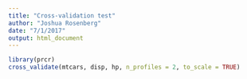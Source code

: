 ```yaml
---
title: "Cross-validation test"
author: "Joshua Rosenberg"
date: "7/1/2017"
output: html_document
---
```


```r
library(prcr)
cross_validate(mtcars, disp, hp, n_profiles = 2, to_scale = TRUE)
```